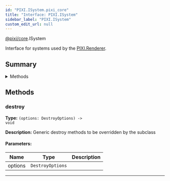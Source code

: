 ```yaml
---
id: "PIXI.ISystem.pixi_core"
title: "Interface: PIXI.ISystem"
sidebar_label: "PIXI.ISystem"
custom_edit_url: null
---
```



<div class="package-name">

[@pixi/core](../modules/pixi_core).ISystem

</div>


Interface for systems used by the [PIXI.Renderer](../classes/PIXI.Renderer.pixi_core).



        

## Summary


<details><summary>Methods</summary>
<p>

| Name    | Params                                      | Description                                              |
| ------- | ------------------------------------------- | -------------------------------------------------------- |
| destroy | <code>(options&#58; DestroyOptions) </code> | Generic destroy methods to be overridden by the subclass |

</p>
</details>
    





## Methods
<article>

### destroy 
**Type:** <code>(options&#58; DestroyOptions) -&#62; void</code>

**Description:** Generic destroy methods to be overridden by the subclass

#### Parameters:
| Name    | Type                        | Description |
| ------- | --------------------------- | ----------- |
| options | <code>DestroyOptions</code> |             |
</article>


---------------------------------------

  